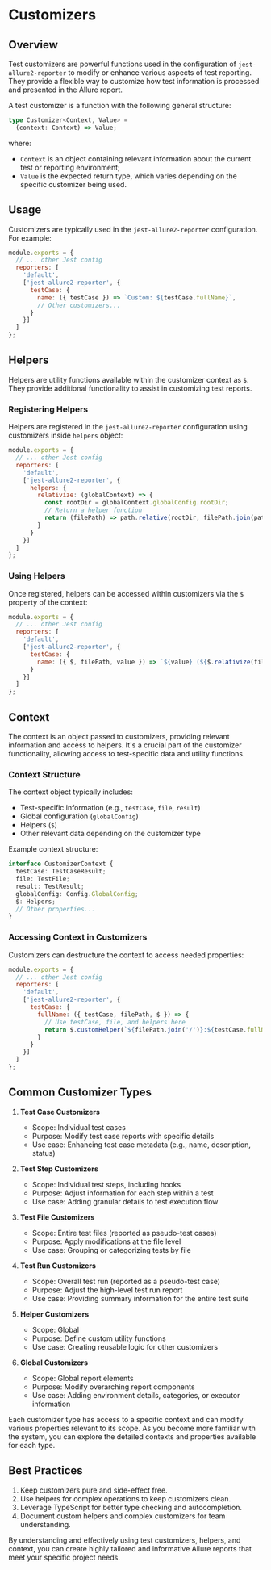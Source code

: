 # Customizers

## Overview

Test customizers are powerful functions used in the configuration of `jest-allure2-reporter` to modify or enhance various aspects of test reporting. They provide a flexible way to customize how test information is processed and presented in the Allure report.

A test customizer is a function with the following general structure:

```typescript
type Customizer<Context, Value> =
  (context: Context) => Value;
```

where:
- `Context` is an object containing relevant information about the current test or reporting environment;
- `Value` is the expected return type, which varies depending on the specific customizer being used.

## Usage

Customizers are typically used in the `jest-allure2-reporter` configuration. For example:

```javascript
module.exports = {
  // ... other Jest config
  reporters: [
    'default',
    ['jest-allure2-reporter', {
      testCase: {
        name: ({ testCase }) => `Custom: ${testCase.fullName}`,
        // Other customizers...
      }
    }]
  ]
};
```

## Helpers

Helpers are utility functions available within the customizer context as `$`. They provide additional functionality to assist in customizing test reports.

### Registering Helpers

Helpers are registered in the `jest-allure2-reporter` configuration using customizers inside `helpers` object:

```javascript
module.exports = {
  // ... other Jest config
  reporters: [
    'default',
    ['jest-allure2-reporter', {
      helpers: {
        relativize: (globalContext) => {
          const rootDir = globalContext.globalConfig.rootDir;
          // Return a helper function
          return (filePath) => path.relative(rootDir, filePath.join(path.sep));
        }
      }
    }]
  ]
};
```

### Using Helpers

Once registered, helpers can be accessed within customizers via the `$` property of the context:

```javascript
module.exports = {
  // ... other Jest config
  reporters: [
    'default',
    ['jest-allure2-reporter', {
      testCase: {
        name: ({ $, filePath, value }) => `${value} (${$.relativize(filePath)})`
      }
    }]
  ]
};
```

## Context

The context is an object passed to customizers, providing relevant information and access to helpers. It's a crucial part of the customizer functionality, allowing access to test-specific data and utility functions.

### Context Structure

The context object typically includes:

- Test-specific information (e.g., `testCase`, `file`, `result`)
- Global configuration (`globalConfig`)
- Helpers (`$`)
- Other relevant data depending on the customizer type

Example context structure:

```typescript
interface CustomizerContext {
  testCase: TestCaseResult;
  file: TestFile;
  result: TestResult;
  globalConfig: Config.GlobalConfig;
  $: Helpers;
  // Other properties...
}
```

### Accessing Context in Customizers

Customizers can destructure the context to access needed properties:

```javascript
module.exports = {
  // ... other Jest config
  reporters: [
    'default',
    ['jest-allure2-reporter', {
      testCase: {
        fullName: ({ testCase, filePath, $ }) => {
          // Use testCase, file, and helpers here
          return $.customHelper(`${filePath.join('/')}:${testCase.fullName}`);
        }
      }
    }]
  ]
};
```

## Common Customizer Types

1. **Test Case Customizers**
   - Scope: Individual test cases
   - Purpose: Modify test case reports with specific details
   - Use case: Enhancing test case metadata (e.g., name, description, status)

2. **Test Step Customizers**
   - Scope: Individual test steps, including hooks
   - Purpose: Adjust information for each step within a test
   - Use case: Adding granular details to test execution flow

3. **Test File Customizers**
   - Scope: Entire test files (reported as pseudo-test cases)
   - Purpose: Apply modifications at the file level
   - Use case: Grouping or categorizing tests by file

4. **Test Run Customizers**
   - Scope: Overall test run (reported as a pseudo-test case)
   - Purpose: Adjust the high-level test run report
   - Use case: Providing summary information for the entire test suite

5. **Helper Customizers**
   - Scope: Global
   - Purpose: Define custom utility functions
   - Use case: Creating reusable logic for other customizers

6. **Global Customizers**
   - Scope: Global report elements
   - Purpose: Modify overarching report components
   - Use case: Adding environment details, categories, or executor information

Each customizer type has access to a specific context and can modify various properties relevant to its scope. As you become more familiar with the system, you can explore the detailed contexts and properties available for each type.

## Best Practices

1. Keep customizers pure and side-effect free.
2. Use helpers for complex operations to keep customizers clean.
3. Leverage TypeScript for better type checking and autocompletion.
4. Document custom helpers and complex customizers for team understanding.

By understanding and effectively using test customizers, helpers, and context, you can create highly tailored and informative Allure reports that meet your specific project needs.
